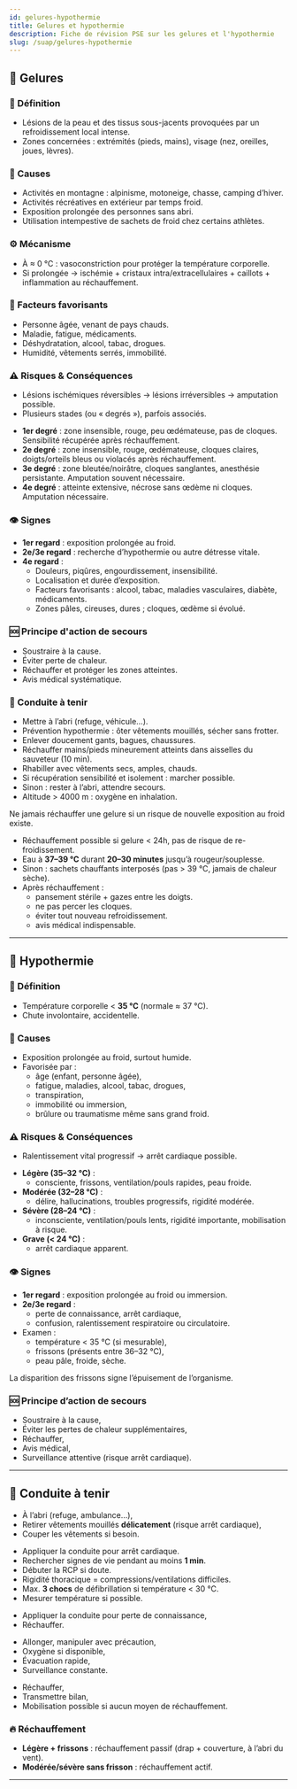 ---
id: gelures-hypothermie
title: Gelures et hypothermie
description: Fiche de révision PSE sur les gelures et l'hypothermie
slug: /suap/gelures-hypothermie
---


## 🧊 Gelures

### 🧠 Définition

- Lésions de la peau et des tissus sous-jacents provoquées par un refroidissement local intense.
- Zones concernées : extrémités (pieds, mains), visage (nez, oreilles, joues, lèvres).

### 📌 Causes

- Activités en montagne : alpinisme, motoneige, chasse, camping d’hiver.
- Activités récréatives en extérieur par temps froid.
- Exposition prolongée des personnes sans abri.
- Utilisation intempestive de sachets de froid chez certains athlètes.

### ⚙️ Mécanisme

- À ≈ 0 °C : vasoconstriction pour protéger la température corporelle.
- Si prolongée → ischémie + cristaux intra/extracellulaires + caillots + inflammation au réchauffement.

### 🧩 Facteurs favorisants

- Personne âgée, venant de pays chauds.
- Maladie, fatigue, médicaments.
- Déshydratation, alcool, tabac, drogues.
- Humidité, vêtements serrés, immobilité.

### ⚠️ Risques & Conséquences

- Lésions ischémiques réversibles → lésions irréversibles → amputation possible.
- Plusieurs stades (ou « degrés »), parfois associés.

<Tabs>
<TabItem value="degres" label="Degrés de gelures">

- **1er degré** : zone insensible, rouge, peu œdémateuse, pas de cloques. Sensibilité récupérée après réchauffement.
- **2e degré** : zone insensible, rouge, œdémateuse, cloques claires, doigts/orteils bleus ou violacés après réchauffement.
- **3e degré** : zone bleutée/noirâtre, cloques sanglantes, anesthésie persistante. Amputation souvent nécessaire.
- **4e degré** : atteinte extensive, nécrose sans œdème ni cloques. Amputation nécessaire.

</TabItem>
</Tabs>

### 👁️ Signes

- **1er regard** : exposition prolongée au froid.
- **2e/3e regard** : recherche d’hypothermie ou autre détresse vitale.
- **4e regard** :
  - Douleurs, piqûres, engourdissement, insensibilité.
  - Localisation et durée d’exposition.
  - Facteurs favorisants : alcool, tabac, maladies vasculaires, diabète, médicaments.
  - Zones pâles, cireuses, dures ; cloques, œdème si évolué.

### 🆘 Principe d'action de secours

- Soustraire à la cause.
- Éviter perte de chaleur.
- Réchauffer et protéger les zones atteintes.
- Avis médical systématique.

### 🛟 Conduite à tenir

- Mettre à l’abri (refuge, véhicule…).
- Prévention hypothermie : ôter vêtements mouillés, sécher sans frotter.
- Enlever doucement gants, bagues, chaussures.
- Réchauffer mains/pieds mineurement atteints dans aisselles du sauveteur (10 min).
- Rhabiller avec vêtements secs, amples, chauds.
- Si récupération sensibilité et isolement : marcher possible.
- Sinon : rester à l’abri, attendre secours.
- Altitude > 4000 m : oxygène en inhalation.

<Admonition type="warning">
Ne jamais réchauffer une gelure si un risque de nouvelle exposition au froid existe.
</Admonition>

<Tabs>
<TabItem value="rechauffement" label="Réchauffement en isolement">

- Réchauffement possible si gelure < 24h, pas de risque de re-froidissement.
- Eau à **37–39 °C** durant **20–30 minutes** jusqu’à rougeur/souplesse.
- Sinon : sachets chauffants interposés (pas > 39 °C, jamais de chaleur sèche).
- Après réchauffement :
  - pansement stérile + gazes entre les doigts.
  - ne pas percer les cloques.
  - éviter tout nouveau refroidissement.
  - avis médical indispensable.

</TabItem>
</Tabs>

---

## 🧊 Hypothermie

### 🧠 Définition

- Température corporelle < **35 °C** (normale ≈ 37 °C).
- Chute involontaire, accidentelle.

### 📌 Causes

- Exposition prolongée au froid, surtout humide.
- Favorisée par :
  - âge (enfant, personne âgée),
  - fatigue, maladies, alcool, tabac, drogues,
  - transpiration,
  - immobilité ou immersion,
  - brûlure ou traumatisme même sans grand froid.

### ⚠️ Risques & Conséquences

- Ralentissement vital progressif → arrêt cardiaque possible.

<Tabs>
<TabItem value="types" label="Types d'hypothermie">

- **Légère (35–32 °C)** :
  - consciente, frissons, ventilation/pouls rapides, peau froide.
- **Modérée (32–28 °C)** :
  - délire, hallucinations, troubles progressifs, rigidité modérée.
- **Sévère (28–24 °C)** :
  - inconsciente, ventilation/pouls lents, rigidité importante, mobilisation à risque.
- **Grave (< 24 °C)** :
  - arrêt cardiaque apparent.

</TabItem>
</Tabs>

### 👁️ Signes

- **1er regard** : exposition prolongée au froid ou immersion.
- **2e/3e regard** :
  - perte de connaissance, arrêt cardiaque,
  - confusion, ralentissement respiratoire ou circulatoire.
- Examen :
  - température < 35 °C (si mesurable),
  - frissons (présents entre 36–32 °C),
  - peau pâle, froide, sèche.

<Admonition type="note">
La disparition des frissons signe l’épuisement de l’organisme.
</Admonition>

### 🆘 Principe d’action de secours

- Soustraire à la cause,
- Éviter les pertes de chaleur supplémentaires,
- Réchauffer,
- Avis médical,
- Surveillance attentive (risque arrêt cardiaque).

---

## 🛟 Conduite à tenir

- À l’abri (refuge, ambulance…),
- Retirer vêtements mouillés **délicatement** (risque arrêt cardiaque),
- Couper les vêtements si besoin.

<Tabs>
<TabItem value="arret" label="Victime en arrêt cardiaque">

- Appliquer la conduite pour arrêt cardiaque.
- Rechercher signes de vie pendant au moins **1 min**.
- Débuter la RCP si doute.
- Rigidité thoracique = compressions/ventilations difficiles.
- Max. **3 chocs** de défibrillation si température < 30 °C.
- Mesurer température si possible.

</TabItem>
<TabItem value="inconsciente" label="Victime inconsciente et respiration lente">

- Appliquer la conduite pour perte de connaissance,
- Réchauffer.

</TabItem>
<TabItem value="moderée" label="Hypothermie modérée ou sévère">

- Allonger, manipuler avec précaution,
- Oxygène si disponible,
- Évacuation rapide,
- Surveillance constante.

</TabItem>
<TabItem value="legere" label="Hypothermie légère">

- Réchauffer,
- Transmettre bilan,
- Mobilisation possible si aucun moyen de réchauffement.

</TabItem>
</Tabs>

### 🔥 Réchauffement

- **Légère + frissons** : réchauffement passif (drap + couverture, à l’abri du vent).
- **Modérée/sévère sans frisson** : réchauffement actif.

---

